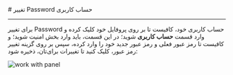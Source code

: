 

<Layout>
<Head>
<title>مستندات تغییر Password حساب کاربری - لیارا</title>
</Head>
# تغییر Password حساب کاربری
<hr className="mb-2" />


برای تغییر Password حساب کاربری خود، کافیست تا بر روی پروفایل خود کلیک کرده و وارد قسمت
**حساب کاربری** شوید؛
در این قسمت، باید وارد بخش امنیت شوید؛ و کافیست تا رمز عبور فعلی و رمز عبور جدید خود را وارد کرده، سپس بر روی گزینه تغییر رمز عبور، کلیک کنید تا تغییرات برای‌تان، ذخیره شود:


<div className="h-4" />
<img src="https://files.liara.ir/liara/docs/change-password-on-liara.png" alt="work with panel"/>
<div className="h-4" />

</Layout>